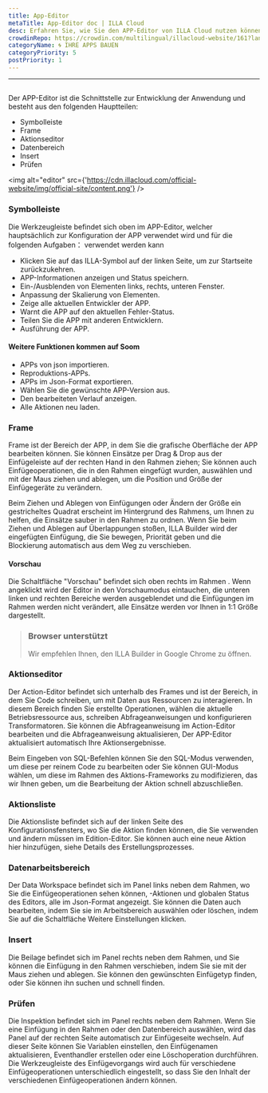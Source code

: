 ```yaml
---
title: App-Editor
metaTitle: App-Editor doc | ILLA Cloud
desc: Erfahren Sie, wie Sie den APP-Editor von ILLA Cloud nutzen können, um Ihre Anwendungen mithilfe einer benutzerfreundlichen Oberfläche zu erstellen und anzupassen
crowdinRepo: https://crowdin.com/multilingual/illacloud-website/161?languages=de&filter=basic&value=0
categoryName: 🌀 IHRE APPS BAUEN
categoryPriority: 5
postPriority: 1
---
```


* * *

## <h2 hidden>App-Editor</h2>

Der APP-Editor ist die Schnittstelle zur Entwicklung der Anwendung und besteht aus den folgenden Hauptteilen:

-   Symbolleiste
-   Frame
-   Aktionseditor
-   Datenbereich
-   Insert
-   Prüfen

<img alt="editor" src={'https://cdn.illacloud.com/official-website/img/official-site/content.png'} />

### Symbolleiste

Die Werkzeugleiste befindet sich oben im APP-Editor, welcher hauptsächlich zur Konfiguration der APP verwendet wird und für die folgenden Aufgaben： verwendet werden kann

-   Klicken Sie auf das ILLA-Symbol auf der linken Seite, um zur Startseite zurückzukehren.
-   APP-Informationen anzeigen und Status speichern.
-   Ein-/Ausblenden von Elementen links, rechts, unteren Fenster.
-   Anpassung der Skalierung von Elementen.
-   Zeige alle aktuellen Entwickler der APP.
-   Warnt die APP auf den aktuellen Fehler-Status.
-   Teilen Sie die APP mit anderen Entwicklern.
-   Ausführung der APP.

#### Weitere Funktionen kommen auf Soom

-   APPs von json importieren.
-   Reproduktions-APPs.
-   APPs im Json-Format exportieren.
-   Wählen Sie die gewünschte APP-Version aus.
-   Den bearbeiteten Verlauf anzeigen.
-   Alle Aktionen neu laden.

[//]: # "[Image]"

### Frame

Frame ist der Bereich der APP, in dem Sie die grafische Oberfläche der APP bearbeiten können. Sie können Einsätze per Drag & Drop aus der Einfügeleiste auf der rechten Hand in den Rahmen ziehen; Sie können auch Einfügeoperationen, die in den Rahmen eingefügt wurden, auswählen und mit der Maus ziehen und ablegen, um die Position und Größe der Einfügegeräte zu verändern.

Beim Ziehen und Ablegen von Einfügungen oder Ändern der Größe ein gestricheltes Quadrat erscheint im Hintergrund des Rahmens, um Ihnen zu helfen, die Einsätze sauber in den Rahmen zu ordnen. Wenn Sie beim Ziehen und Ablegen auf Überlappungen stoßen, ILLA Builder wird der eingefügten Einfügung, die Sie bewegen, Priorität geben und die Blockierung automatisch aus dem Weg zu verschieben.

#### Vorschau

Die Schaltfläche "Vorschau" befindet sich oben rechts im Rahmen . Wenn angeklickt wird der Editor in den Vorschaumodus eintauchen, die unteren linken und rechten Bereiche werden ausgeblendet und die Einfügungen im Rahmen werden nicht verändert, alle Einsätze werden vor Ihnen in 1:1 Größe dargestellt.

> ### Browser unterstützt
>
> Wir empfehlen Ihnen, den ILLA Builder in Google Chrome zu öffnen.

### Aktionseditor

Der Action-Editor befindet sich unterhalb des Frames und ist der Bereich, in dem Sie Code schreiben, um mit Daten aus Ressourcen zu interagieren. In diesem Bereich finden Sie erstellte Operationen, wählen die aktuelle Betriebsressource aus, schreiben Abfrageanweisungen und konfigurieren Transformatoren. Sie können die Abfrageanweisung im Action-Editor bearbeiten und die Abfrageanweisung aktualisieren, Der APP-Editor aktualisiert automatisch Ihre Aktionsergebnisse.

Beim Eingeben von SQL-Befehlen können Sie den SQL-Modus verwenden, um diese per reinem Code zu bearbeiten oder Sie können GUI-Modus wählen, um diese im Rahmen des Aktions-Frameworks zu modifizieren, das wir Ihnen geben, um die Bearbeitung der Aktion schnell abzuschließen.

### Aktionsliste

Die Aktionsliste befindet sich auf der linken Seite des Konfigurationsfensters, wo Sie die Aktion finden können, die Sie verwenden und ändern müssen im Edition-Editor. Sie können auch eine neue Aktion hier hinzufügen, siehe Details des Erstellungsprozesses.

### Datenarbeitsbereich

Der Data Workspace befindet sich im Panel links neben dem Rahmen, wo Sie die Einfügeoperationen sehen können, -Aktionen und globalen Status des Editors, alle im Json-Format angezeigt. Sie können die Daten auch bearbeiten, indem Sie sie im Arbeitsbereich auswählen oder löschen, indem Sie auf die Schaltfläche Weitere Einstellungen klicken.

### Insert

Die Beilage befindet sich im Panel rechts neben dem Rahmen, und Sie können die Einfügung in den Rahmen verschieben, indem Sie sie mit der Maus ziehen und ablegen. Sie können den gewünschten Einfügetyp finden, oder Sie können ihn suchen und schnell finden.

[//]: # "[Image]"

### Prüfen

Die Inspektion befindet sich im Panel rechts neben dem Rahmen. Wenn Sie eine Einfügung in den Rahmen oder den Datenbereich auswählen, wird das Panel auf der rechten Seite automatisch zur Einfügeseite wechseln. Auf dieser Seite können Sie Variablen einstellen, den Einfügenamen aktualisieren, Eventhandler erstellen oder eine Löschoperation durchführen. Die Werkzeugleiste des Einfügevorgangs wird auch für verschiedene Einfügeoperationen unterschiedlich eingestellt, so dass Sie den Inhalt der verschiedenen Einfügeoperationen ändern können.
